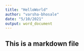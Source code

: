 ```yaml
---
title: "HelloWorld"
author: "varsha-bhosale"
date: "5/10/2021"
output: word_document
---
```

## This is a markdown file

